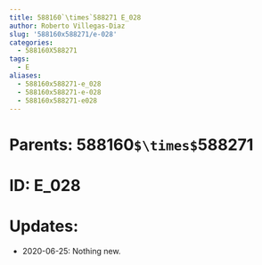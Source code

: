 ```yaml
---
title: 588160`\times`588271 E_028
author: Roberto Villegas-Diaz
slug: '588160x588271/e-028'
categories:
  - 588160X588271
tags:
  - E
aliases:
  - 588160x588271-e_028
  - 588160x588271-e-028
  - 588160x588271-e028
---
```


# **Parents**: 588160`$\times$`588271
# **ID**: E_028
# **Updates**: 
 - 2020-06-25: Nothing new.
